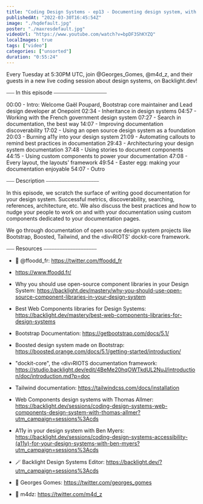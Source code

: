 ```yaml
---
title: "Coding Design Systems - ep13 - Documenting design system, with Gaël Poupard"
publishedAt: "2022-03-30T16:45:54Z"
image: "./hqdefault.jpg"
poster: "./maxresdefault.jpg"
videoUrl: "https://www.youtube.com/watch?v=bpDF3ShKYZQ"
localImages: true
tags: ["video"]
categories: ["unsorted"]
duration: "0:55:24"
---
```

Every Tuesday at 5:30PM UTC, join @Georges_Gomes, @m4d_z, and their guests in a new live coding session about design systems, on Backlight.dev!

⎯⎯⎯ In this episode ⎯⎯⎯⎯⎯⎯⎯⎯⎯⎯⎯⎯⎯⎯⎯⎯⎯⎯⎯⎯

00:00 - Intro: Welcome Gaël Poupard, Bootstrap core maintainer and Lead design developer at Onepoint
02:34 - Inheritance in design systems
04:57 - Working with the French government design system
07:27 - Search in documentation, the best way
14:07 - Improving documentation discoverability
17:02 - Using an open source design system as a foundation
20:03 - Burning a11y into your design system
21:09 - Automating callouts to remind best practices in documentation
29:43 - Architecturing your design system documentation
37:48 - Using stories to document components
44:15 - Using custom components to power your documentation
47:08 - Every layout, the layouts' framework
49:54 - Easter egg: making your documentation enjoyable
54:07 - Outro


⎯⎯⎯ Description ⎯⎯⎯⎯⎯⎯⎯⎯⎯⎯⎯⎯⎯⎯⎯⎯⎯⎯⎯⎯

In this episode, we scratch the surface of writing good documentation for your design system. Successful metrics, discoverability, searching, references, architecture, etc. We also discuss the best practices and how to nudge your people to work on and with your documentation using custom components dedicated to your documentation pages.

We go through documentation of open source design system projects like Bootstrap, Boosted, Tailwind, and the ‹div›RIOTS' dockit-core framework.

⎯⎯⎯ Resources ⎯⎯⎯⎯⎯⎯⎯⎯⎯⎯⎯⎯⎯⎯⎯⎯⎯⎯⎯⎯

- 🐥 @ffoodd_fr: https://twitter.com/ffoodd_fr
- https://www.ffoodd.fr/

- Why you should use open-source component libraries in your Design System: https://backlight.dev/mastery/why-you-should-use-open-source-component-libraries-in-your-design-system
- Best Web Components libraries for Design Systems: https://backlight.dev/mastery/best-web-components-libraries-for-design-systems
- Bootstrap Documentation: https://getbootstrap.com/docs/5.1/
- Boosted design system made on Bootstrap: https://boosted.orange.com/docs/5.1/getting-started/introduction/
- "dockit-core", the ‹div›RIOTS documentation framework: https://studio.backlight.dev/edit/4BeMe20hqOWTkdUL2NuJ/introduction/doc/introduction.md?p=doc
- Tailwind documentation: https://tailwindcss.com/docs/installation

- Web Components design systems with Thomas Allmer: https://backlight.dev/sessions/coding-design-systems-web-components-design-system-with-thomas-allmer?utm_campaign=sessions%3Acds
- A11y in your design system with Ben Myers: https://backlight.dev/sessions/coding-design-systems-accessibility-(a11y)-for-your-design-systems-with-ben-myers?utm_campaign=sessions%3Acds

- 🪄 Backlight Design Systems Editor: https://backlight.dev/?utm_campaign=sessions%3Acds
- 🐥 Georges Gomes: https://twitter.com/georges_gomes
- 🐥 m4dz: https://twitter.com/m4d_z
